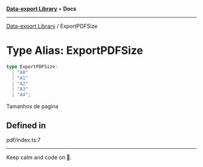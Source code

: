 
<Meta title="Libs/Data-export/type-aliases/ExportPDFSize" />



[**Data-export Library**](/?path=/docs/libs-data-export-overview--page) • **Docs**

***

[Data-export Library](/?path=/docs/libs-data-export-overview--page) / ExportPDFSize

# Type Alias: ExportPDFSize

```ts
type ExportPDFSize: 
  | "A0"
  | "A1"
  | "A2"
  | "A3"
  | "A4";
```

Tamanhos de pagina

## Defined in

pdf/index.ts:7


***

Keep calm and code on 🤘.